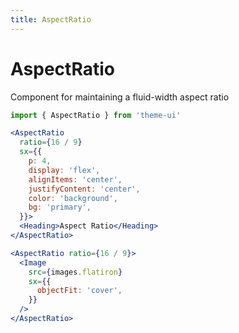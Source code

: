 ```yaml
---
title: AspectRatio
---
```


# AspectRatio

Component for maintaining a fluid-width aspect ratio

```js
import { AspectRatio } from 'theme-ui'
```

```jsx live=true
<AspectRatio
  ratio={16 / 9}
  sx={{
    p: 4,
    display: 'flex',
    alignItems: 'center',
    justifyContent: 'center',
    color: 'background',
    bg: 'primary',
  }}>
  <Heading>Aspect Ratio</Heading>
</AspectRatio>
```

```jsx live=true
<AspectRatio ratio={16 / 9}>
  <Image
    src={images.flatiron}
    sx={{
      objectFit: 'cover',
    }}
  />
</AspectRatio>
```
